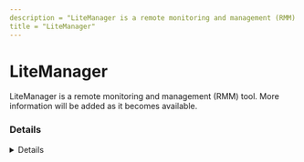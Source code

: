 ---
description = "LiteManager is a remote monitoring and management (RMM) tool. More information will be added as it becomes available."
title = "LiteManager"
---



# LiteManager

LiteManager is a remote monitoring and management (RMM) tool. More information will be added as it becomes available.

### Details
<Details author={""}
         category={""}
         created={""}
         website={""}
         lastModified={"2024-02-08"}
         privileges={""}
         free={ false }
         verification={ false }
/>

#### Installation Paths
<Card code={ ["lmnoipserver.exe", "ROMFUSClient.exe", "romfusclient.exe", "romviewer.exe", "romserver.exe", "ROMServer.exe"] }/>





### Forensic Artifacts




#### Network Artifacts
<EuiSpacer size="xl"/>
<NetworkArtifactsTable data={ [{"Description": "Known remote domains", "Domains": ["*.litemanager.ru", "*.litemanager.com", "litemanager.com"], "Ports": []}] }/>




### Detections
- Detects potential network activity of LiteManager RMM tool
  - [Sigma Rule](https://github.com/magicsword-io/LOLRMM/blob/main/detections/sigma/litemanager_network_sigma.yml)
- Detects potential processes activity of LiteManager RMM tool
  - [Sigma Rule](https://github.com/magicsword-io/LOLRMM/blob/main/detections/sigma/litemanager_processes_sigma.yml)

### References
- [https://www.litemanager.com/articles/LiteManager_remote_access_to_a_desktop_via_the_Internet_or_LAN/](https://www.litemanager.com/articles/LiteManager_remote_access_to_a_desktop_via_the_Internet_or_LAN/)

